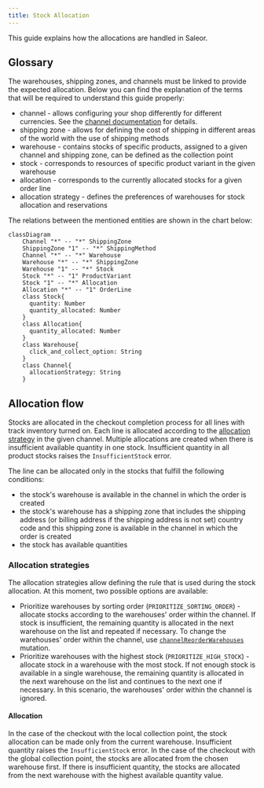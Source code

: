 ```yaml
---
title: Stock Allocation
---
```


This guide explains how the allocations are handled in Saleor.

## Glossary

The warehouses, shipping zones, and channels must be linked
to provide the expected allocation. Below you can find the explanation of the terms that will be required to understand this guide properly:

- channel - allows configuring your shop differently for different currencies. See the [channel documentation](developer/channels/overview.mdx) for details.
- shipping zone - allows for defining the cost of shipping in different areas of the world
  with the use of shipping methods
- warehouse - contains stocks of specific products, assigned to a given channel and shipping zone,
  can be defined as the collection point
- stock - corresponds to resources of specific product variant in the given warehouse
- allocation - corresponds to the currently allocated stocks for a given order line
- allocation strategy - defines the preferences of warehouses for stock allocation
  and reservations

The relations between the mentioned entities are shown in the chart below:

```mermaid
classDiagram
    Channel "*" -- "*" ShippingZone
    ShippingZone "1" -- "*" ShippingMethod
    Channel "*" -- "*" Warehouse
    Warehouse "*" -- "*" ShippingZone
    Warehouse "1" -- "*" Stock
    Stock "*" -- "1" ProductVariant
    Stock "1" -- "*" Allocation
    Allocation "*" -- "1" OrderLine
    class Stock{
      quantity: Number
      quantity_allocated: Number
    }
    class Allocation{
      quantity_allocated: Number
    }
    class Warehouse{
      click_and_collect_option: String
    }
    class Channel{
      allocationStrategy: String
    }
```

## Allocation flow

Stocks are allocated in the checkout completion process for all lines
with track inventory turned on. Each line is allocated according to the
[allocation strategy](#allocation-strategies) in the given channel.
Multiple allocations are created when there is insufficient available quantity in one stock.
Insufficient quantity in all product stocks raises the `InsufficientStock` error.

The line can be allocated only in the stocks that fulfill the following conditions:

- the stock's warehouse is available in the channel in which the order is created
- the stock's warehouse has a shipping zone that includes the shipping address
  (or billing address if the shipping address is not set) country code
  and this shipping zone is available in the channel in which the order is created
- the stock has available quantities

### Allocation strategies

The allocation strategies allow defining the rule that is used during the stock
allocation. At this moment, two possible options are available:

- Prioritize warehouses by sorting order (`PRIORITIZE_SORTING_ORDER`) - allocate stocks
  according to the warehouses' order within the channel. If stock is insufficient,
  the remaining quantity is allocated in the next warehouse on the list
  and repeated if necessary.
  To change the warehouses' order within the channel, use
  [`channelReorderWarehouses`](api-reference/channels/mutations/channel-reorder-warehouses.mdx) mutation.
- Prioritize warehouses with the highest stock (`PRIORITIZE_HIGH_STOCK`) - allocate stock
  in a warehouse with the most stock. If not enough stock is available in a single
  warehouse, the remaining quantity is allocated in the next warehouse on the list
  and continues to the next one if necessary.
  In this scenario, the warehouses' order within the channel is ignored.


#### Allocation

In the case of the checkout with the local collection point, the stock allocation can be made
only from the current warehouse. Insufficient quantity raises the `InsufficientStock` error. In the case of the checkout with the global collection point, the stocks
are allocated from the chosen warehouse first. If there is insufficient quantity,
the stocks are allocated from the next warehouse with the highest available quantity value.

